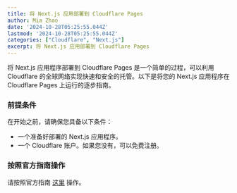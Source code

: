 ```yaml
---
title: 将 Next.js 应用部署到 Cloudflare Pages
author: Mia Zhao
date: '2024-10-28T05:25:55.044Z'
lastmod: '2024-10-28T05:25:55.044Z'
categories: ["Cloudflare", "Next.js"]
excerpt: 将 Next.js 应用部署到 Cloudflare Pages
---
```


将 Next.js 应用程序部署到 Cloudflare Pages 是一个简单的过程，可以利用 Cloudflare 的全球网络实现快速和安全的托管。以下是将您的 Next.js 应用程序在 Cloudflare Pages 上运行的逐步指南。

### 前提条件

在开始之前，请确保您具备以下条件：

- 一个准备好部署的 Next.js 应用程序。
- 一个 Cloudflare 账户。如果您没有，可以免费注册。

### 按照官方指南操作

请按照官方指南 [这里](https://developers.cloudflare.com/pages/framework-guides/nextjs/ssr/get-started/) 操作。